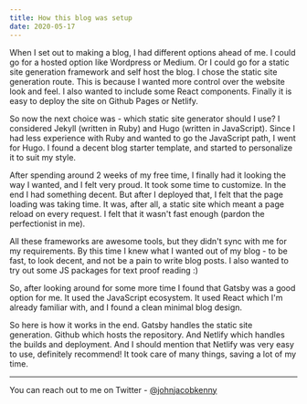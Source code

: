 ```yaml
---
title: How this blog was setup
date: 2020-05-17
---
```


When I set out to making a blog, I had different options ahead of me. I could go for a hosted option like Wordpress or Medium. Or I could go for a static site generation framework and self host the blog. I chose the static site generation route. This is because I wanted more control over the website look and feel. I also wanted to include some React components. Finally it is easy to deploy the site on Github Pages or Netlify.

So now the next choice was - which static site generator should I use? I considered Jekyll (written in Ruby) and Hugo (written in JavaScript). Since I had less experience with Ruby and wanted to go the JavaScript path, I went for Hugo. I found a decent blog starter template, and started to personalize it to suit my style.

After spending around 2 weeks of my free time, I finally had it looking the way I wanted, and I felt very proud. It took some time to customize. In the end I had something decent. But after I deployed that, I felt that the page loading was taking time. It was, after all, a static site which meant a page reload on every request. I felt that it wasn't fast enough (pardon the perfectionist in me).

All these frameworks are awesome tools, but they didn't sync with me for my requirements. By this time I knew what I wanted out of my blog - to be fast, to look decent, and not be a pain to write blog posts. I also wanted to try out some JS packages for text proof reading :)

So, after looking around for some more time I found that Gatsby was a good option for me. It used the JavaScript ecosystem. It used React which I'm already familiar with, and I found a clean minimal blog design.

So here is how it works in the end. Gatsby handles the static site generation. Github which hosts the repository. And Netlify which handles the builds and deployment. And I should mention that Netlify was very easy to use, definitely recommend! It took care of many things, saving a lot of my time.

---

You can reach out to me on Twitter - [@johnjacobkenny](https://twitter.com/johnjacobkenny)

